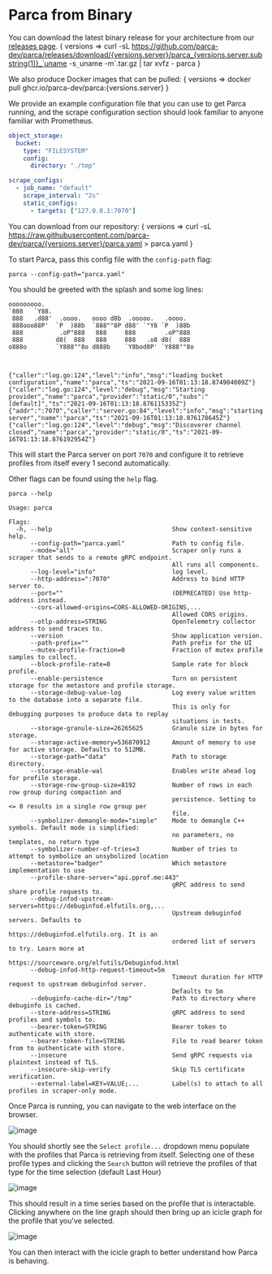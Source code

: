 # Parca from Binary


You can download the latest binary release for your architecture from our [releases page](https://github.com/parca-dev/parca/releases).
<WithVersions language="bash">
  { versions =>
    <CodeBlock className="language-bash">
      curl -sL https://github.com/parca-dev/parca/releases/download/{versions.server}/parca_{versions.server.substring(1)}_`uname -s`_`uname -m`.tar.gz | tar xvfz - parca
    </CodeBlock>
  }
</WithVersions>

We also produce Docker images that can be pulled:
<WithVersions language="bash">
  { versions =>
    <CodeBlock className="language-bash">
      docker pull ghcr.io/parca-dev/parca:{versions.server}
    </CodeBlock>
  }
</WithVersions>

We provide an example configuration file that you can use to get Parca running, and the scrape configuration section should look familiar to anyone familiar with Prometheus.

```yaml
object_storage:
  bucket:
    type: "FILESYSTEM"
    config:
      directory: "./tmp"

scrape_configs:
  - job_name: "default"
    scrape_interval: "2s"
    static_configs:
      - targets: ["127.0.0.1:7070"]
```

You can download from our repository:
<WithVersions language="bash">
  { versions =>
    <CodeBlock className="language-bash">
      curl -sL https://raw.githubusercontent.com/parca-dev/parca/{versions.server}/parca.yaml > parca.yaml
    </CodeBlock>
  }
</WithVersions>

To start Parca, pass this config file with the `config-path` flag:

```shell
parca --config-path="parca.yaml"
```

You should be greeted with the splash and some log lines:

```shell
ooooooooo.
`888   `Y88.
 888   .d88'  .oooo.   oooo d8b  .ooooo.   .oooo.
 888ooo88P'  `P  )88b  `888""8P d88' `"Y8 `P  )88b
 888          .oP"888   888     888        .oP"888
 888         d8(  888   888     888   .o8 d8(  888
o888o        `Y888""8o d888b    `Y8bod8P' `Y888""8o



{"caller":"log.go:124","level":"info","msg":"loading bucket configuration","name":"parca","ts":"2021-09-16T01:13:18.874904009Z"}
{"caller":"log.go:124","level":"debug","msg":"Starting provider","name":"parca","provider":"static/0","subs":"[default]","ts":"2021-09-16T01:13:18.876115335Z"}
{"addr":":7070","caller":"server.go:84","level":"info","msg":"starting server","name":"parca","ts":"2021-09-16T01:13:18.876178645Z"}
{"caller":"log.go:124","level":"debug","msg":"Discoverer channel closed","name":"parca","provider":"static/0","ts":"2021-09-16T01:13:18.876192954Z"}
```

This will start the Parca server on port `7070` and configure it to retrieve profiles from itself every 1 second automatically.

Other flags can be found using the `help` flag.

```shell
parca --help

Usage: parca

Flags:
  -h, --help                                 Show context-sensitive help.
      --config-path="parca.yaml"             Path to config file.
      --mode="all"                           Scraper only runs a scraper that sends to a remote gRPC endpoint.
                                             All runs all components.
      --log-level="info"                     log level.
      --http-address=":7070"                 Address to bind HTTP server to.
      --port=""                              (DEPRECATED) Use http-address instead.
      --cors-allowed-origins=CORS-ALLOWED-ORIGINS,...
                                             Allowed CORS origins.
      --otlp-address=STRING                  OpenTelemetry collector address to send traces to.
      --version                              Show application version.
      --path-prefix=""                       Path prefix for the UI
      --mutex-profile-fraction=0             Fraction of mutex profile samples to collect.
      --block-profile-rate=0                 Sample rate for block profile.
      --enable-persistence                   Turn on persistent storage for the metastore and profile storage.
      --storage-debug-value-log              Log every value written to the database into a separate file.
                                             This is only for debugging purposes to produce data to replay
                                             situations in tests.
      --storage-granule-size=26265625        Granule size in bytes for storage.
      --storage-active-memory=536870912      Amount of memory to use for active storage. Defaults to 512MB.
      --storage-path="data"                  Path to storage directory.
      --storage-enable-wal                   Enables write ahead log for profile storage.
      --storage-row-group-size=8192          Number of rows in each row group during compaction and
                                             persistence. Setting to <= 0 results in a single row group per
                                             file.
      --symbolizer-demangle-mode="simple"    Mode to demangle C++ symbols. Default mode is simplified:
                                             no parameters, no templates, no return type
      --symbolizer-number-of-tries=3         Number of tries to attempt to symbolize an unsybolized location
      --metastore="badger"                   Which metastore implementation to use
      --profile-share-server="api.pprof.me:443"
                                             gRPC address to send share profile requests to.
      --debug-infod-upstream-servers=https://debuginfod.elfutils.org,...
                                             Upstream debuginfod servers. Defaults to
                                             https://debuginfod.elfutils.org. It is an
                                             ordered list of servers to try. Learn more at
                                             https://sourceware.org/elfutils/Debuginfod.html
      --debug-infod-http-request-timeout=5m
                                             Timeout duration for HTTP request to upstream debuginfod server.
                                             Defaults to 5m
      --debuginfo-cache-dir="/tmp"           Path to directory where debuginfo is cached.
      --store-address=STRING                 gRPC address to send profiles and symbols to.
      --bearer-token=STRING                  Bearer token to authenticate with store.
      --bearer-token-file=STRING             File to read bearer token from to authenticate with store.
      --insecure                             Send gRPC requests via plaintext instead of TLS.
      --insecure-skip-verify                 Skip TLS certificate verification.
      --external-label=KEY=VALUE;...         Label(s) to attach to all profiles in scraper-only mode.
```

Once Parca is running, you can navigate to the web interface on the browser.

<BrowserWindow>

![image](https://user-images.githubusercontent.com/8681572/133893063-8cc9fc8a-4d55-431d-80fc-6a2fe8de7019.png)

</BrowserWindow>

You should shortly see the `Select profile...` dropdown menu populate with the profiles that Parca is retrieving from itself.
Selecting one of these profile types and clicking the `Search` button will retrieve the profiles of that type for the time selection (default Last Hour)

<BrowserWindow>

![image](https://user-images.githubusercontent.com/8681572/133893237-f069a552-e928-4065-80db-603fb5f85e6a.png)

</BrowserWindow>

This should result in a time series based on the profile that is interactable. Clicking anywhere on the line graph should then bring up an icicle graph for the profile that you've selected.

<BrowserWindow>

![image](https://user-images.githubusercontent.com/8681572/133893258-96fdbc0a-8036-4d89-bb4c-578fb131c8e0.png)

</BrowserWindow>

You can then interact with the icicle graph to better understand how Parca is behaving.
